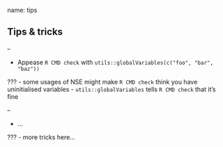 name: tips

## Tips & tricks

--

- Appease `R CMD check` with `utils::globalVariables(c("foo", "bar", "baz"))`

???
- some usages of NSE might make `R CMD check` think you have uninitialised variables
- `utils::globalVariables` tells `R CMD check` that it's fine

--

- ...

???
- more tricks here...

